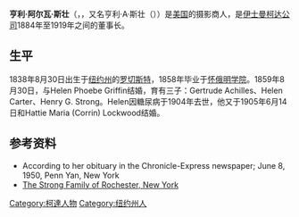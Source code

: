 {{Infobox person
|name          = 亨利·A·斯壮
|image         = 
|image_size    = 
|alt           = 
|caption       = 
|birth_name    = 亨利·阿尔瓦·斯壮
|birth_date    = {{Birth date|1838|8|30}}
|birth_place   = {{USA}}[[罗切斯特_(纽约州)|罗切斯特 (纽约州)]]
|death_date    = {{Death date and age|1919|7|26|1838|8|30}}
|death_place   =  
|nationality   = 
|other_names   = 
|known_for     = 
|education     = 
|occupation    =  摄影商人、发明家
|years_active  = 
|home_town     = 
|title         = 
|term          = 
|predecessor   = 
|successor     = 
|party         = 
|opponents     = 
|boards        = 
|religion      = 
|spouse        = Helen Phoebe Griffin <small>(1859-1904)</small> <br> Hattie Maria (Corrin) Lockwood <small> (1905-1919)</small>
|partner       = 
|children      = 
|parents       = 
|relations     = 
|signature     = 
|signature_alt = 
|website       = 
|footnotes     =  
}}

'''亨利·阿尔瓦·斯壮'''（{{lang-en|Henry Alvah Strong}}，{{bd|1838年|8月30日|1919年|7月26日}}，又名亨利·A·斯壮（{{lang-en|Henry A. Strong}}））是[[美国|美国]]的摄影商人，是[[伊士曼柯达公司|伊士曼柯达公司]]1884年至1919年之间的董事长。

==生平==
1838年8月30日出生于[[纽约州|纽约州]]的[[罗切斯特_(纽约州)|罗切斯特]]，1858年毕业于[[怀俄明学院|怀俄明学院]]。1859年8月30日，与Helen Phoebe Griffin结婚，育有三子：Gertrude Achilles、Helen Carter、Henry G. Strong。Helen因糖尿病于1904年去世，他又于1905年6月14日和Hattie Maria (Corrin) Lockwood结婚。

== 参考资料 ==
* According to her obituary in the Chronicle-Express newspaper; June 8, 1950, Penn Yan, New York
* [http://www.lib.rochester.edu/IN/RBSCP/Epitaph/ATTACHMENTS/27_3.pdf The Strong Family of Rochester, New York]{{Wayback|url=http://www.lib.rochester.edu/IN/RBSCP/Epitaph/ATTACHMENTS/27_3.pdf |date=20160305010155 }}

{{s-start}}
{{s-bus}}
{{s-new|office}}
{{s-ttl|title=伊士曼柯达董事长|years=1884年—1919年7月26日}}
{{s-vac|next=[[乔治·伊士曼|乔治·伊士曼]]}}
{{end}}

{{DEFAULTSORT:Strong, Henry A.}}
[[Category:柯達人物|Category:柯達人物]]
[[Category:纽约州人|Category:纽约州人]]